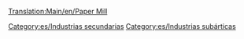 [[Translation:Main/en/Paper Mill]]{{en/-}}
{{es/Industrias| nombre=Papelera
| imagen=Papermill.png
| climas=[[Main/en/Clima/Es#Subártico|Subártico]]
| acepta=[[Main/es/Madera|Madera]]
| produce=[[Main/es/Papel|Papel]]
| notas=No existe en otros [[Main/es/clima|climas]]
}}

[[Category:es/Industrias secundarias]]
[[Category:es/Industrias subárticas]]